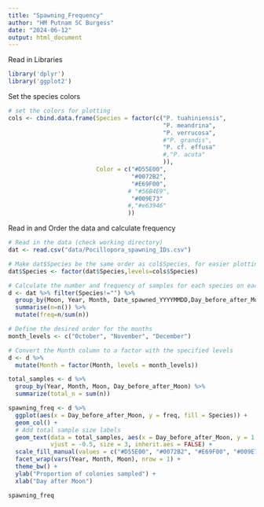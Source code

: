 ```yaml
---
title: "Spawning_Frequency"
author: "HM Putnam SC Burgess"
date: "2024-06-12"
output: html_document
---
```


Read in Libraries
```r
library('dplyr')
library('ggplot2')

```

Set the species colors
```r
# set the colors for plotting
cols <- cbind.data.frame(Species = factor(c("P. tuahiniensis",
                                            "P. meandrina",
                                            "P. verrucosa",
                                            #"P. grandis",
                                            "P. cf. effusa"
                                            #,"P. acuta"
                                            )),
                         Color = c("#D55E00",
                                   "#0072B2",
                                   "#E69F00",
                                  # "#56B4E9",
                                   "#009E73"
                                  #,"#e63946"
                                  ))
```


Read in and Order the data and calculate frequency
```r
# Read in the data (check working directory)
dat <- read.csv("data/Pocillopora_spawning_IDs.csv")

# Make dat$Species be the same order as col$Species, for easier plotting
dat$Species <- factor(dat$Species,levels=cols$Species)

# Calculate the number and frequency of samples for each species on each day
d <- dat %>% filter(Species!="") %>% 
  group_by(Moon, Year, Month, Date_spawned_YYYYMMDD,Day_before_after_Moon,Species) %>% 
  summarise(n=n()) %>% 
  mutate(freq=n/sum(n))

# Define the desired order for the months
month_levels <- c("October", "November", "December")

# Convert the Month column to a factor with the specified levels
d <- d %>%
  mutate(Month = factor(Month, levels = month_levels))


```


```r

total_samples <- d %>%
  group_by(Year, Month, Moon, Day_before_after_Moon) %>%
  summarize(total_n = sum(n))

spawning_freq <- d %>%
  ggplot(aes(x = Day_before_after_Moon, y = freq, fill = Species)) +
  geom_col() +
  # Add total sample size labels
  geom_text(data = total_samples, aes(x = Day_before_after_Moon, y = 1, label = total_n), 
            vjust = -0.5, size = 3, inherit.aes = FALSE) +
  scale_fill_manual(values = c("#D55E00", "#0072B2", "#E69F00", "#009E73")) +
  facet_wrap(vars(Year, Month, Moon), nrow = 1) +
  theme_bw() +
  ylab("Proportion of colonies sampled") +
  xlab("Day after Moon")

spawning_freq

```
